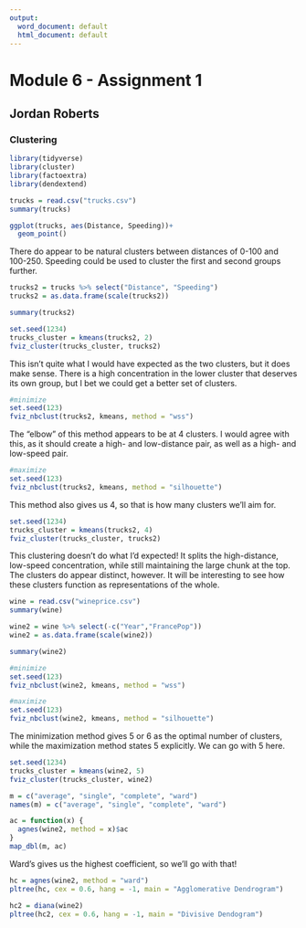 ---
output:
  word_document: default
  html_document: default
---
#   Module 6 - Assignment 1
##  Jordan Roberts
### Clustering

```{r include=FALSE}
library(tidyverse)
library(cluster)
library(factoextra)
library(dendextend)

trucks = read.csv("trucks.csv")
summary(trucks)
```

```{r}
ggplot(trucks, aes(Distance, Speeding))+
  geom_point()
```

There do appear to be natural clusters between distances of 0-100 and 100-250. Speeding could be used to cluster the first and second groups further.  

```{r}
trucks2 = trucks %>% select("Distance", "Speeding")
trucks2 = as.data.frame(scale(trucks2))

summary(trucks2)
```

```{r}
set.seed(1234)
trucks_cluster = kmeans(trucks2, 2)
fviz_cluster(trucks_cluster, trucks2)
```

This isn't quite what I would have expected as the two clusters, but it does make sense. There is a high concentration in the lower cluster that deserves its own group, but I bet we could get a better set of clusters.  

```{r}
#minimize
set.seed(123)
fviz_nbclust(trucks2, kmeans, method = "wss")
```

The "elbow" of this method appears to be at 4 clusters. I would agree with this, as it should create a high- and low-distance pair, as well as a high- and low-speed pair.  

```{r}
#maximize
set.seed(123)
fviz_nbclust(trucks2, kmeans, method = "silhouette")
```

This method also gives us 4, so that is how many clusters we'll aim for.  

```{r}
set.seed(1234)
trucks_cluster = kmeans(trucks2, 4)
fviz_cluster(trucks_cluster, trucks2)
```

This clustering doesn't do what I'd expected! It splits the high-distance, low-speed concentration, while still maintaining the large chunk at the top. The clusters do appear distinct, however. It will be interesting to see how these clusters function as representations of the whole.  

```{r}
wine = read.csv("wineprice.csv")
summary(wine)
```

```{r}
wine2 = wine %>% select(-c("Year","FrancePop"))
wine2 = as.data.frame(scale(wine2))

summary(wine2)
```

```{r}
#minimize
set.seed(123)
fviz_nbclust(wine2, kmeans, method = "wss")
```

```{r}
#maximize
set.seed(123)
fviz_nbclust(wine2, kmeans, method = "silhouette")
```

The minimization method gives 5 or 6 as the optimal number of clusters, while the maximization method states 5 explicitly. We can go with 5 here.  

```{r}
set.seed(1234)
trucks_cluster = kmeans(wine2, 5)
fviz_cluster(trucks_cluster, wine2)
```

```{r}
m = c("average", "single", "complete", "ward")
names(m) = c("average", "single", "complete", "ward")

ac = function(x) {
  agnes(wine2, method = x)$ac
}
map_dbl(m, ac)
```

Ward's gives us the highest coefficient, so we'll go with that!  

```{r}
hc = agnes(wine2, method = "ward")
pltree(hc, cex = 0.6, hang = -1, main = "Agglomerative Dendrogram") 
```

```{r}
hc2 = diana(wine2)
pltree(hc2, cex = 0.6, hang = -1, main = "Divisive Dendogram")
```

